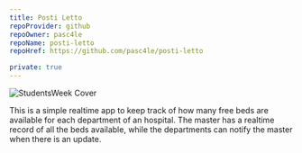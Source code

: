 ```yaml
---
title: Posti Letto
repoProvider: github
repoOwner: pasc4le
repoName: posti-letto
repoHref: https://github.com/pasc4le/posti-letto

private: true
---
```



<Image
  src="/contents/posti-letto/cover.png"
  alt="StudentsWeek Cover"
  fullWidth={true}
/>

This is a simple realtime app to keep track of how many free beds are available for each department of an hospital.
The master has a realtime record of all the beds available, while the departments can notify the master when there is an update.
